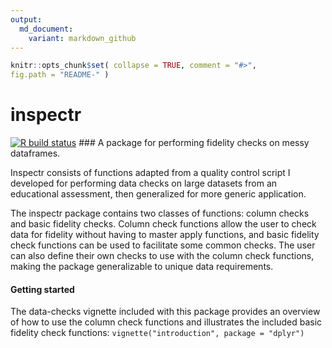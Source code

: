 ```yaml
---
output:
  md_document:
    variant: markdown_github
---
```


<!-- README.md is generated from README.Rmd. Please edit that file -->

```r
knitr::opts_chunk$set( collapse = TRUE, comment = "#>", 
fig.path = "README-" ) 
```

# inspectr
  <!-- badges: start -->
  [![R build status](https://github.com/atlas-aai/inspectr/workflows/R-CMD-check/badge.svg)](https://github.com/atlas-aai/inspectr/actions)
  <!-- badges: end -->
### A package for performing fidelity checks on messy dataframes.

Inspectr consists of functions adapted from a quality control script I developed
for performing data checks on large datasets from an educational assessment, 
then generalized for more generic application.

The inspectr package contains two classes of functions: column checks and basic 
fidelity checks. Column check functions allow the user to check data for 
fidelity without having to master apply functions, and basic fidelity check 
functions can be used to facilitate some common checks. The user can also define
their own checks to use with the column check functions, making the package 
generalizable to unique data requirements.

#### Getting started
The data-checks vignette included with this package provides an overview of how
to use the column check functions and illustrates the included basic fidelity
check functions: `vignette("introduction", package = "dplyr")`
